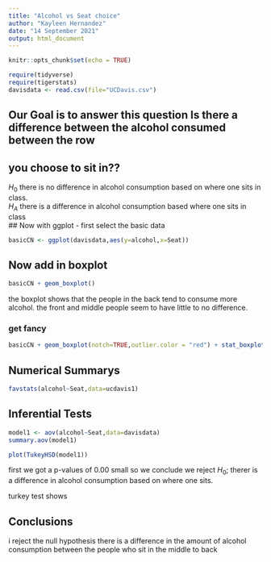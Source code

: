```yaml
---
title: "Alcohol vs Seat choice"
author: "Kayleen Hernandez"
date: "14 September 2021"
output: html_document
---
```


```r
knitr::opts_chunk$set(echo = TRUE)
```

```r
require(tidyverse)
require(tigerstats)
davisdata <- read.csv(file="UCDavis.csv")
```
## Our Goal is to answer this question Is there a difference between the alcohol consumed between the row
## you choose to sit in??
$H_0$ there is no difference in alcohol consumption based on where one sits in class.   
$H_A$ there is a difference in alcohol consumption based where one sits in class  
## Now with ggplot - first select the basic data

```r
basicCN <- ggplot(davisdata,aes(y=alcohol,x=Seat))
```
## Now add in boxplot

```r
basicCN + geom_boxplot()
```
the boxplot shows that the people in the back tend to consume more alcohol. the front and middle people seem to have little to no difference. 
  
### get fancy  

```r
basicCN + geom_boxplot(notch=TRUE,outlier.color = "red") + stat_boxplot(geom ='errorbar') + labs(title="Fancy notch boxplot \n with 2 lines")
```

## Numerical Summarys 


```r
favstats(alcohol~Seat,data=ucdavis1)
```

## Inferential Tests

```r
model1 <- aov(alcohol~Seat,data=davisdata)
summary.aov(model1)
```

```r
plot(TukeyHSD(model1))
```
first we got a p-values of 0.00 small so we conclude we reject $H_0$; therer is a difference in alcohol consumption based on where one sits. 

turkey test shows 

## Conclusions

i reject the null hypothesis there is a difference in the amount of alcohol consumption between the people who sit in the middle to back 
